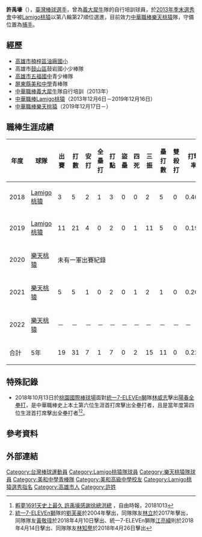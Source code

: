{{Infobox CPBL player|
|name=許禹壕|
|image=|
|width=300|
|position=捕手|
|team=樂天桃猿|
|number=47|
|bats=右|
|throws=右|
|birthdate={{birth_date_and_age|1994|11|29|mf=y}}|
|birthplace={{TWN}}[[高雄市|高雄市]]|
|debutdate=10月12日
|debutyear=2018年
|debutteam=Lamigo桃猿
|statyear=2021年球季
|stat1label=打擊率
|stat1value=0.226
|stat2label=全壘打
|stat2value=1
|stat3label=打點
|stat3value=7
|stat4label=盜壘
|stat4value=0
|teams=<nowiki></nowiki>
*[[Lamigo桃猿|Lamigo桃猿]]（2013年12月6日－2019年12月16日）
*[[樂天桃猿|樂天桃猿]]（2019年12月17日－）
}}

'''許禹壕'''（{{bd|1994年|11月29日|||catIdx=許}}），[[臺灣|臺灣]][[棒球|棒球]][[运动员|選手]]，曾為[[義大犀牛|義大犀牛]]隊的自行培訓球員，於[[中華職棒歷年選秀會#職棒二十五年（2014年）|2013年季末選秀會]]中被[[Lamigo桃猿|Lamigo桃猿]]以第八輪第27順位選進，目前效力[[中華職棒|中華職棒]][[樂天桃猿|樂天桃猿]]隊，守備位置為[[捕手|捕手]]。

==經歷==
*[[高雄市楠梓區油廠國民小學|高雄市楠梓區油廠國小]]
*高雄市[[鼓山區|鼓山區]]鼓岩國小少棒隊
*[[高雄市立五福國民中學|高雄市五福國中]]青少棒隊
*[[屏東縣私立美和高級中學|屏東縣美和中學]]青棒隊
*[[中華職棒|中華職棒]][[義大犀牛|義大犀牛]]隊自行培訓（2013年）  
*[[中華職棒|中華職棒]][[Lamigo桃猿|Lamigo桃猿]]（2013年12月6日－2019年12月16日）
*[[中華職棒|中華職棒]][[樂天桃猿|樂天桃猿]]（2019年12月17日－）

==職棒生涯成績==
{| class="wikitable" width="1000px"
|- align="center"
!年度!!球隊!!出賽!!打數!!安打!!全壘打!!打點!!盜壘!!四死!!三振!!壘打數!!雙殺打!!打擊率!!上壘率!!長打率!!OPS 
|- align=center
|2018||[[Lamigo桃猿|Lamigo桃猿]]||3||5||2||1||3||0||0||2||5||0||0.400||0.400||1.000||1.400
|- align="center"
|2019||[[Lamigo桃猿|Lamigo桃猿]]||11||21||4||0||2||0||1||11||5||0||0.190||0.227||0.238||0.465
|- align="center"
|2020||[[樂天桃猿|樂天桃猿]]||colspan="14"|未有一軍出賽紀錄
|- align="center"
|2021||[[樂天桃猿|樂天桃猿]]||5||5||1||0||2||0||1||2||1||0||0.200||0.333||0.200||0.533
|- align="center"
|2022||[[樂天桃猿|樂天桃猿]]||－||－||－||－||－||－||－||－||－||－||－||－||－||－
|- style="background:#B3424A;color:#FFFFFF" align="center" 
|合計||5年||19||31||7||1||7||0||2||15||11||0||0.226||0.273||0.355||0.628
|}

==特殊記錄==
*2018年10月13日於[[桃園國際棒球場|桃園國際棒球場]]面對[[統一7-ELEVEn獅|統一7-ELEVEn獅]]隊[[林威志|林威志]]擊出[[陽春全壘打|陽春全壘打]]，是中華職棒史上本土第六位生涯首打席擊出全壘打者，且是當年度第四位生涯首打席擊出全壘打者<ref>[http://sports.ltn.com.tw/news/paper/1238887 孵夢1691天史上最久 許禹壕感謝徐總洪總] {{Wayback|url=http://sports.ltn.com.tw/news/paper/1238887 |date=20181014165235 }}，自由時報，20181013</ref><ref>[[統一7-ELEVEn獅|統一7-ELEVEn獅]]隊的[[劉芙豪|劉芙豪]]於2004年擊出，同隊隊友[[林立_(棒球選手)|林立]]於2017年擊出，同隊隊友[[黃敬瑋|黃敬瑋]]於2018年4月10日擊出、統一7-ELEVEn獅隊[[江亮緯|江亮緯]]則於2018年4月14日擊出、同隊隊友[[林知譽|林知譽]]於2018年4月26日擊出</ref>。

==參考資料==
{{reflist}}

==外部連結==
{{台灣棒球維基館}}
{{中華職棒球員資料|id=R694|name=許禹壕}}
{{樂天桃猿隊球員名單}}
{{DEFAULTSORT:Hsu Yu Hao}}
[[Category:台灣棒球運動員|Category:台灣棒球運動員]]
[[Category:Lamigo桃猿隊球員|Category:Lamigo桃猿隊球員]]
[[Category:樂天桃猿隊球員|Category:樂天桃猿隊球員]]
[[Category:美和中學青棒隊|Category:美和中學青棒隊]]
[[Category:美和高級中學校友|Category:美和高級中學校友]]
[[Category:Lamigo桃猿選秀指名|Category:Lamigo桃猿選秀指名]]
[[Category:高雄市人|Category:高雄市人]]
[[Category:許姓|Category:許姓]]